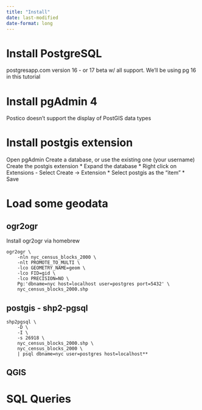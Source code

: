 ```yaml
---
title: "Install"
date: last-modified
date-format: long
---
```

# Install PostgreSQL
postgresapp.com
version 16 - or 17 beta w/ all support.
We'll be using pg 16 in this tutorial

# Install pgAdmin 4
Postico doesn't support the display of PostGIS data types

# Install postgis extension
Open pgAdmin
Create a database, or use the existing one (your username)
Create the postgis extension
* Expand the database
* Right click on Extensions - Select Create -> Extension
* Select postgis as the "item"
* Save


# Load some geodata

## ogr2ogr
Install ogr2ogr via homebrew

```
ogr2ogr \
    -nln nyc_census_blocks_2000 \
    -nlt PROMOTE_TO_MULTI \
    -lco GEOMETRY_NAME=geom \
    -lco FID=gid \
    -lco PRECISION=NO \
    Pg:'dbname=nyc host=localhost user=postgres port=5432' \
    nyc_census_blocks_2000.shp
```

## postgis - shp2-pgsql

```
shp2pgsql \
    -D \
    -I \
    -s 26918 \
    nyc_census_blocks_2000.shp \
    nyc_census_blocks_2000 \
    | psql dbname=nyc user=postgres host=localhost**
```


## QGIS



# SQL Queries


